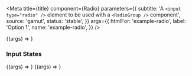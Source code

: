 

<Meta
  title={title}
  component={Radio}
  parameters={{
    subtitle:
      'A `<input type="radio" />` element to be used with a `<RadioGroup />` component',
    source: 'gamut',
    status: 'stable',
  }}
  args={{
    htmlFor: 'example-radio',
    label: 'Option 1',
    name: 'example-radio',
  }}
/>

<Canvas>
  <Story name="Radio">{(args) => <Radio {...args} />}</Story>
</Canvas>

<PropsTable story="Radio" />

### Input States

<Canvas>
  <Story
    name="Disabled"
    args={{
      htmlFor: 'example-disabled',
      name: 'example-disabled',
      label: 'Disabled',
      disabled: true,
    }}
  >
    {(args) => <Radio {...args} />}
  </Story>
  <Story
    name="Error"
    args={{
      htmlFor: 'example-error',
      label: 'Error',
      name: 'example-error',
      error: true,
    }}
  >
    {(args) => <Radio {...args} />}
  </Story>
</Canvas>
